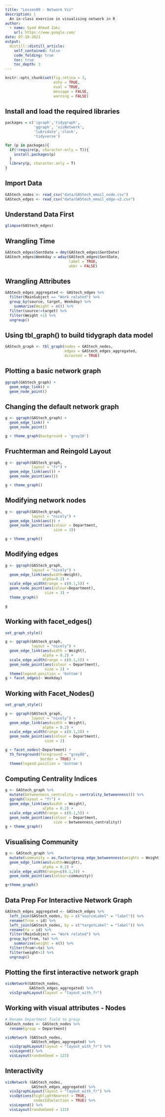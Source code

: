 ```yaml
---
title: "Lesson09 - Network Viz"
description: |
  An in-class exercise in visualising network in R
author:
  - name: Syed Ahmad Zaki
    url: https://www.google.com/
date: 07-10-2021
output:
  distill::distill_article:
    self_contained: false
    code_folding: true
    toc: true
    toc_depth: 3
---
```



```r
knitr::opts_chunk$set(fig.retina = 3,
                      echo = TRUE,
                      eval = TRUE,
                      message = FALSE,
                      warning = FALSE)
```

## Install and load the required libraries

```r

packages = c('igraph','tidygraph',
             'ggraph', 'visNetwork',
             'lubridate','clock',
             'tidyverse')

for (p in packages){
  if(!require(p, character.only = T)){
    install.packages(p)
  }
  library(p, character.only = T)
}

```

## Import Data

```r

GAStech_nodes <- read_csv("data/GAStech_email_node.csv")
GAStech_edges <- read_csv("data/GAStech_email_edge-v2.csv")

```

## Understand Data First

```r

glimpse(GAStech_edges)

```

## Wrangling Time

```r

GAStech_edges$SentDate = dmy(GAStech_edges$SentDate)
GAStech_edges$Weekday = wday(GAStech_edges$SentDate,
                             label = TRUE,
                             abbr = FALSE)

```

## Wrangling Attributes

```r

GAStech_edges_aggregated <- GAStech_edges %>% 
  filter(MainSubject == "Work related") %>%
  group_by(source, target, Weekday) %>%
    summarise(Weight = n()) %>%
  filter(source!=target) %>%
  filter(Weight >1) %>%
  ungroup()

```

## Using tbl_graph() to build tidygraph data model

```r

GAStech_graph <- tbl_graph(nodes = GAStech_nodes,
                           edges = GAStech_edges_aggregated,
                           directed = TRUE)

```

## Plotting a basic network graph

```r

ggraph(GAStech_graph) +
  geom_edge_link() +
  geom_node_point()

```

## Changing the default network graph

```r

g <- ggraph(GAStech_graph) +
  geom_edge_link() +
  geom_node_point()

g + theme_graph(background = 'grey10')

```

## Fruchterman and Reingold Layout

```r

g <- ggraph(GAStech_graph,
            layout = "fr") +
  geom_edge_link(aes()) +
  geom_node_point(aes())

g + theme_graph()

```
## Modifying network nodes

```r

g <- ggraph(GAStech_graph,
            layout = "nicely") +
  geom_edge_link(aes()) +
  geom_node_point(aes(colour = Department,
                      size = 3))

g + theme_graph()

```




## Modifying edges

```r

g <- ggraph(GAStech_graph,
            layout = "nicely") +
  geom_edge_link(aes(width=Weight),
                 alpha=0.2) +
  scale_edge_width(range = c(0.1,5)) +
  geom_node_point(aes(colour=Department),
                  size = 3) +
  theme_graph()

g

```
## Working with facet_edges()

```r

set_graph_style()

g <- ggraph(GAStech_graph,
            layout = "nicely") +
  geom_edge_link(aes(width = Weight),
                 alpha = 0.2) +
  scale_edge_width(range = c(0.1,5)) +
  geom_node_point(aes(colour = Department),
                  size = 2) +
  theme(legend.position = 'bottom')
g + facet_edges(~ Weekday)

```
## Working with Facet_Nodes()

```r

set_graph_style()

g <- ggraph(GAStech_graph,
            layout = "nicely") +
  geom_edge_link(aes(width = Weight),
                 alpha = 0.2) +
  scale_edge_width(range = c(0.1,5)) +
  geom_node_point(aes(colour = Department),
                  size = 2)

g + facet_nodes(~Department) +
  th_foreground(foreground = "grey80",
                border = TRUE) +
  theme(legend.position = 'bottom')

```
## Computing Centrality Indices

```r

g <- GAStech_graph %>%
  mutate(betweenness_centrality = centrality_betweenness()) %>%
  ggraph(layout = "fr") +
  geom_edge_link(aes(width = Weight),
                 alpha = 0.2) +
  scale_edge_width(range = c(0.1,5)) +
  geom_node_point(aes(colour = Department,
                      size = betweenness_centrality))
g + theme_graph()

```

## Visualising Community

```r

g <- GAStech_graph %>%
  mutate(community = as.factor(group_edge_betweenness(weights = Weight, directed = TRUE))) %>% ggraph(layout = "fr") +
  geom_edge_link(aes(width=Weight),
                 alpha = 0.2) +
  scale_edge_width(range=c(0.1,5)) +
  geom_node_point(aes(colour=community))

g+theme_graph()

```
## Data Prep For Interactive Network Graph

```r

GAStech_edges_aggregated <- GAStech_edges %>%
  left_join(GAStech_nodes, by = c("sourceLabel" = "label")) %>%
  rename(from = id) %>%
  left_join(GAStech_nodes, by = c("targetLabel" = "label")) %>%
  rename(to = id) %>%
  filter(MainSubject == "Work related") %>%
  group_by(from, to) %>%
    summarise(weight = n()) %>%
  filter(from!=to) %>%
  filter(weight>1) %>%
  ungroup()

```

## Plotting the first interactive network graph

```r

visNetwork(GAStech_nodes,
           GAStech_edges_aggregated) %>%
  visIgraphLayout(layout = "layout_with_fr")

```

## Working with visual attributes - Nodes

```r

# Rename Department field to group
GAStech_nodes <- GAStech_nodes %>%
  rename(group = Department)

visNetwork (GAStech_nodes,
            GAStech_edges_aggregated) %>%
  visIgraphLayout(layout = "layout_with_fr") %>%
  visLegend() %>%
  visLayout(randomSeed = 123)

```

## Interactivity

```r

visNetwork (GAStech_nodes,
            GAStech_edges_aggregated) %>%
  visIgraphLayout(layout = "layout_with_fr") %>%
  visOptions(highlightNearest = TRUE,
             nodesIdSelection = TRUE) %>%
  visLegend() %>%
  visLayout(randomSeed = 123)

```




